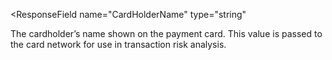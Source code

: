 
<ResponseField
  name="CardHolderName"
  type="string"
>
<MaxLength45Characters/>
The cardholder’s name shown on the payment card. This value is passed to the card network for use in transaction risk analysis. 
</ResponseField>